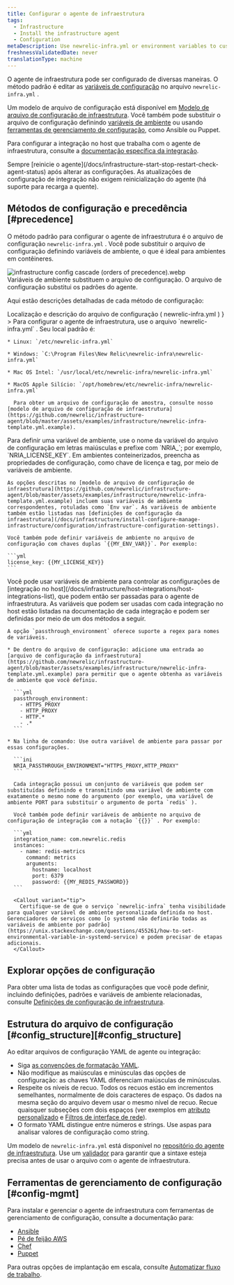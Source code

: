 ```yaml
---
title: Configurar o agente de infraestrutura
tags:
  - Infrastructure
  - Install the infrastructure agent
  - Configuration
metaDescription: Use newrelic-infra.yml or environment variables to customize New Relic's infrastructure agent settings like license key or custom attributes.
freshnessValidatedDate: never
translationType: machine
---
```


O agente de infraestrutura pode ser configurado de diversas maneiras. O método padrão é editar as [variáveis de configuração](/docs/infrastructure/install-configure-infrastructure/configuration/infrastructure-configuration-settings) no arquivo `newrelic-infra.yml` .

Um modelo de arquivo de configuração está disponível em [Modelo de arquivo de configuração de infraestrutura](https://github.com/newrelic/infrastructure-agent/blob/master/assets/examples/infrastructure/newrelic-infra-template.yml.example). Você também pode substituir o arquivo de configuração definindo [variáveis de ambiente](#Environment_Variables) ou usando [ferramentas de gerenciamento de configuração](#config-mgmt), como Ansible ou Puppet.

Para configurar a integração no host que trabalha com o agente de infraestrutura, consulte a [documentação específica da integração](/docs/integrations/host-integrations/get-started/introduction-host-integrations).

<Callout variant="important">
  Sempre [reinicie o agente](/docs/infrastructure-start-stop-restart-check-agent-status) após alterar as configurações. As atualizações de configuração de integração não exigem reinicialização do agente (há suporte para recarga a quente).
</Callout>

## Métodos de configuração e precedência [#precedence]

O método padrão para configurar o agente de infraestrutura é o arquivo de configuração `newrelic-infra.yml` . Você pode substituir o arquivo de configuração definindo variáveis de ambiente, o que é ideal para ambientes em contêineres.

<img title="infrastructure config cascade (orders of precedence).webp" alt="infrastructure config cascade (orders of precedence).webp" src="/images/infrastructure_diagram_cascade-config.webp" />

<figcaption>
  Variáveis de ambiente substituem o arquivo de configuração. O arquivo de configuração substitui os padrões do agente.
</figcaption>

Aqui estão descrições detalhadas de cada método de configuração:

<CollapserGroup>
  <Collapser
    id="config-file"
    title={<>Localização e descrição do arquivo de configuração (<InlineCode>
      newrelic-infra.yml
    </InlineCode>)</>
    }
  >
    Para configurar o agente de infraestrutura, use o arquivo `newrelic-infra.yml` . Seu local padrão é:

    * Linux: `/etc/newrelic-infra.yml`

    * Windows: `C:\Program Files\New Relic\newrelic-infra\newrelic-infra.yml`

    * Mac OS Intel: `/usr/local/etc/newrelic-infra/newrelic-infra.yml`

    * MacOS Apple Silício: `/opt/homebrew/etc/newrelic-infra/newrelic-infra.yml`

      Para obter um arquivo de configuração de amostra, consulte nosso [modelo de arquivo de configuração de infraestrutura](https://github.com/newrelic/infrastructure-agent/blob/master/assets/examples/infrastructure/newrelic-infra-template.yml.example).
  </Collapser>

  <Collapser id="Environment_Variables" title="Sintaxe e descrição da variável de ambiente">
    Para definir uma variável de ambiente, use o nome da variável do arquivo de configuração em letras maiúsculas e prefixe com `NRIA_`; por exemplo, `NRIA_LICENSE_KEY`. Em ambientes conteinerizados, preencha as propriedades de configuração, como chave de licença e tag, por meio de variáveis de ambiente.

    As opções descritas no [modelo de arquivo de configuração de infraestrutura](https://github.com/newrelic/infrastructure-agent/blob/master/assets/examples/infrastructure/newrelic-infra-template.yml.example) incluem suas variáveis de ambiente correspondentes, rotuladas como `Env var`. As variáveis de ambiente também estão listadas nas [definições de configuração da infraestrutura](/docs/infrastructure/install-configure-manage-infrastructure/configuration/infrastructure-configuration-settings).

    Você também pode definir variáveis de ambiente no arquivo de configuração com chaves duplas `{{MY_ENV_VAR}}`. Por exemplo:

    ```yml
    license_key: {{MY_LICENSE_KEY}}
    ```
  </Collapser>

  <Collapser id="passthrough" title="Usando passagens de variáveis de ambiente com integração no host">
    Você pode usar variáveis de ambiente para controlar as configurações de [integração no host](/docs/infrastructure/host-integrations/host-integrations-list), que podem então ser passadas para o agente de infraestrutura. As variáveis que podem ser usadas com cada integração no host estão listadas na documentação de cada integração e podem ser definidas por meio de um dos métodos a seguir.

    A opção `passthrough_environment` oferece suporte a regex para nomes de variáveis.

    * De dentro do arquivo de configuração: adicione uma entrada ao [arquivo de configuração da infraestrutura](https://github.com/newrelic/infrastructure-agent/blob/master/assets/examples/infrastructure/newrelic-infra-template.yml.example) para permitir que o agente obtenha as variáveis de ambiente que você definiu.

      ```yml
      passthrough_environment:
        - HTTPS_PROXY
        - HTTP_PROXY
        - HTTP.*
        - .* 
      ```

    * Na linha de comando: Use outra variável de ambiente para passar por essas configurações.

      ```ini
      NRIA_PASSTHROUGH_ENVIRONMENT="HTTPS_PROXY,HTTP_PROXY"
      ```

      Cada integração possui um conjunto de variáveis que podem ser substituídas definindo e transmitindo uma variável de ambiente com exatamente o mesmo nome do argumento (por exemplo, uma variável de ambiente PORT para substituir o argumento de porta `redis` ).

      Você também pode definir variáveis de ambiente no arquivo de configuração de integração com a notação `{{}}` . Por exemplo:

      ```yml
      integration_name: com.newrelic.redis
      instances:
        - name: redis-metrics
          command: metrics
          arguments:
            hostname: localhost
            port: 6379
            password: {{MY_REDIS_PASSWORD}}
      ```

      <Callout variant="tip">
        Certifique-se de que o serviço `newrelic-infra` tenha visibilidade para qualquer variável de ambiente personalizada definida no host. Gerenciadores de serviços como [o systemd não definirão todas as variáveis de ambiente por padrão](https://unix.stackexchange.com/questions/455261/how-to-set-environmental-variable-in-systemd-service) e podem precisar de etapas adicionais.
      </Callout>
  </Collapser>
</CollapserGroup>

## Explorar opções de configuração

Para obter uma lista de todas as configurações que você pode definir, incluindo definições, padrões e variáveis de ambiente relacionadas, consulte [Definições de configuração de infraestrutura](/docs/infrastructure/install-configure-infrastructure/configuration/infrastructure-configuration-settings).

## Estrutura do arquivo de configuração [#config\_structure][#config_structure]

Ao editar arquivos de configuração YAML de agente ou integração:

* Siga [as convenções de formatação YAML](https://en.wikipedia.org/wiki/YAML).
* Não modifique as maiúsculas e minúsculas das opções de configuração: as chaves YAML diferenciam maiúsculas de minúsculas.
* Respeite os níveis de recuo. Todos os recuos estão em incrementos semelhantes, normalmente de dois caracteres de espaço. Os dados na mesma seção do arquivo devem usar o mesmo nível de recuo. Recue quaisquer subseções com dois espaços (ver exemplos em [atributo personalizado](/docs/infrastructure/install-configure-infrastructure/configuration/infrastructure-configuration-settings#custom-attributes) e [Filtros de interface de rede](/docs/infrastructure/install-configure-infrastructure/configuration/infrastructure-configuration-settings#network-interface-filters)).
* O formato YAML distingue entre números e strings. Use aspas para analisar valores de configuração como string.

Um modelo de `newrelic-infra.yml` está disponível no [repositório do agente de infraestrutura](https://github.com/newrelic/infrastructure-agent/blob/master/assets/examples/infrastructure/newrelic-infra-template.yml.example). Use um [validador](http://www.yamllint.com/) para garantir que a sintaxe esteja precisa antes de usar o arquivo com o agente de infraestrutura.

## Ferramentas de gerenciamento de configuração [#config-mgmt]

Para instalar e gerenciar o agente de infraestrutura com ferramentas de gerenciamento de configuração, consulte a documentação para:

* [Ansible](/docs/infrastructure/new-relic-infrastructure/config-management-tools/configure-new-relic-infrastructure-using-ansible)
* [Pé de feijão AWS](/docs/infrastructure/install-infrastructure-agent/config-management-tools/configure-infrastructure-agent-aws-elastic-beanstalk)
* [Chef](/docs/infrastructure/new-relic-infrastructure/config-management-tools/configure-new-relic-infrastructure-using-chef)
* [Puppet](/docs/infrastructure/new-relic-infrastructure/config-management-tools/configure-new-relic-infrastructure-puppet)

Para outras opções de implantação em escala, consulte [Automatizar fluxo de trabalho](https://developer.newrelic.com/automate-workflows).